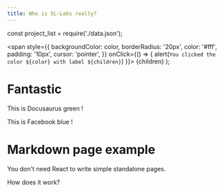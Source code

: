 ```yaml
---
title: Who is 5L-Labs really?
---
```


const project_list = require('./data.json');


  <span
    style={{
      backgroundColor: color,
      borderRadius: '20px',
      color: '#fff',
      padding: '10px',
      cursor: 'pointer',
    }}
    onClick={() => {
      alert(`You clicked the color ${color} with label ${children}`)
    }}>
    {children}
  </span>
);

# Fantastic

This is <Highlight color="#25c2a0">Docusaurus green</Highlight> !

This is <Highlight color="#1877F2">Facebook blue</Highlight> !

# Markdown page example

You don't need React to write simple standalone pages.

How does it work?

<JSONFeatures />
